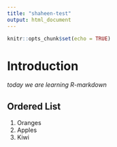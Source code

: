 ```yaml
---
title: "shaheen-test"
output: html_document
---
```


```r
knitr::opts_chunk$set(echo = TRUE)
```

# Introduction
*today we are learning R-markdown*

## Ordered List

1. Oranges
2. Apples
3. Kiwi

## 
